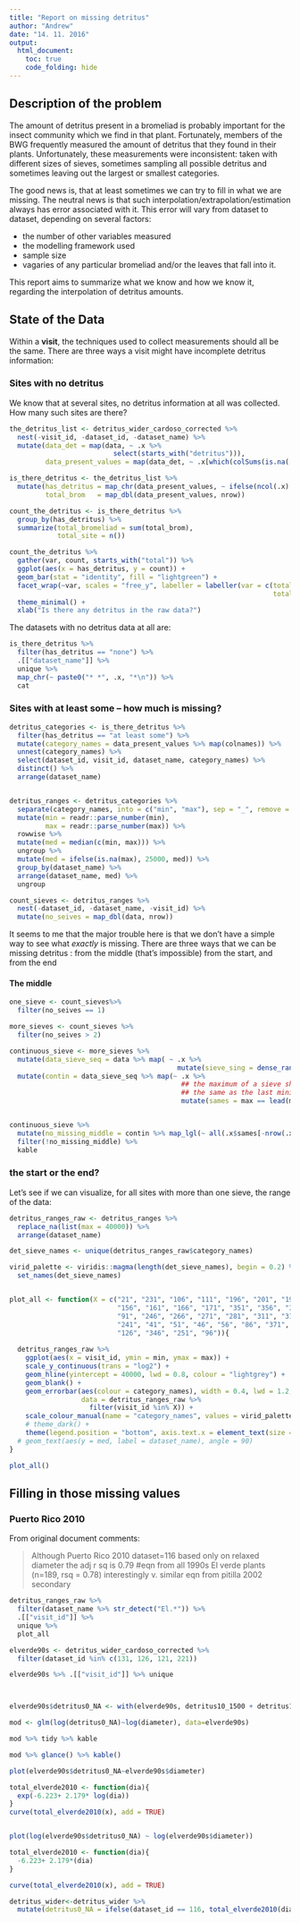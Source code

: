 ```yaml
---
title: "Report on missing detritus"
author: "Andrew"
date: "14. 11. 2016"
output: 
  html_document:
    toc: true
    code_folding: hide
---
```


## Description of the problem

The amount of detritus present in a bromeliad is probably important for the insect community which we find in that plant. Fortunately, members of the BWG frequently measured the amount of detritus that they found in their plants. Unfortunately, these measurements were inconsistent: taken with different sizes of sieves, sometimes sampling all possible detritus and sometimes leaving out the largest or smallest categories. 

The good news is, that at least sometimes we can try to fill in what we are missing. The neutral news is that such interpolation/extrapolation/estimation always has error associated with it. This error will vary from dataset to dataset, depending on several factors:

* the number of other variables measured
* the modelling framework used
* sample size
* vagaries of any particular bromeliad and/or the leaves that fall into it.

This report aims to summarize what we know and how we know it, regarding the interpolation of detritus amounts. 

## State of the Data

Within a **visit**, the techniques used to collect measurements should all be the same. There are three ways a visit might have incomplete detritus information: 

### Sites with no detritus

We know that at several sites, no detritus information at all was collected. How many such sites are there?

```r

the_detritus_list <- detritus_wider_cardoso_corrected %>% 
  nest(-visit_id, -dataset_id, -dataset_name) %>% 
  mutate(data_det = map(data, ~ .x %>% 
                          select(starts_with("detritus"))),
         data_present_values = map(data_det, ~ .x[which(colSums(is.na(.x)) < nrow(.x))]))

is_there_detritus <- the_detritus_list %>% 
  mutate(has_detritus = map_chr(data_present_values, ~ ifelse(ncol(.x) > 0, "at least some", "none")),
         total_brom   = map_dbl(data_present_values, nrow)) 

count_the_detritus <- is_there_detritus %>% 
  group_by(has_detritus) %>% 
  summarize(total_bromeliad = sum(total_brom),
            total_site = n())

count_the_detritus %>% 
  gather(var, count, starts_with("total")) %>% 
  ggplot(aes(x = has_detritus, y = count)) +
  geom_bar(stat = "identity", fill = "lightgreen") + 
  facet_wrap(~var, scales = "free_y", labeller = labeller(var = c(total_bromeliad = "Number of bromeliads",
                                                                  total_site     = "Number of sites"))) + 
  theme_minimal() +
  xlab("Is there any detritus in the raw data?")


```

The datasets with no detritus data at all are:

```r
is_there_detritus %>% 
  filter(has_detritus == "none") %>% 
  .[["dataset_name"]] %>% 
  unique %>%
  map_chr(~ paste0("* *", .x, "*\n")) %>% 
  cat
```

### Sites with at least some -- how much is missing?

```r
detritus_categories <- is_there_detritus %>% 
  filter(has_detritus == "at least some") %>% 
  mutate(category_names = data_present_values %>% map(colnames)) %>% 
  unnest(category_names) %>% 
  select(dataset_id, visit_id, dataset_name, category_names) %>% 
  distinct() %>% 
  arrange(dataset_name)


detritus_ranges <- detritus_categories %>% 
  separate(category_names, into = c("min", "max"), sep = "_", remove = FALSE) %>%
  mutate(min = readr::parse_number(min),
         max = readr::parse_number(max)) %>% 
  rowwise %>% 
  mutate(med = median(c(min, max))) %>% 
  ungroup %>% 
  mutate(med = ifelse(is.na(max), 25000, med)) %>% 
  group_by(dataset_name) %>% 
  arrange(dataset_name, med) %>% 
  ungroup
```


```r

count_sieves <- detritus_ranges %>% 
  nest(-dataset_id, -dataset_name, -visit_id) %>% 
  mutate(no_seives = map_dbl(data, nrow)) 


```

It seems to me that the major trouble here is that we don't have a simple way to see what _exactly_ is missing. There are three ways that we can be missing detritus : from the middle (that's impossible) from the start, and from the end

#### The middle
```r
one_sieve <- count_sieves%>% 
  filter(no_seives == 1)

more_sieves <- count_sieves %>% 
  filter(no_seives > 2)

continuous_sieve <- more_sieves %>% 
  mutate(data_sieve_seq = data %>% map( ~ .x %>% 
                                          mutate(sieve_sing = dense_rank(med)))) %>% 
  mutate(contin = data_sieve_seq %>% map(~ .x %>% 
                                           ## the maximum of a sieve should be
                                           ## the same as the last minimum
                                           mutate(sames = max == lead(min))))


continuous_sieve %>% 
  mutate(no_missing_middle = contin %>% map_lgl(~ all(.x$sames[-nrow(.x)]))) %>% 
  filter(!no_missing_middle) %>% 
  kable

```

### the start or the end?


Let's see if we can visualize, for all sites with more than one sieve, the range of the data:

```r
detritus_ranges_raw <- detritus_ranges %>% 
  replace_na(list(max = 40000)) %>%
  arrange(dataset_name)

det_sieve_names <- unique(detritus_ranges_raw$category_names)

virid_palette <- viridis::magma(length(det_sieve_names), begin = 0.2) %>%
  set_names(det_sieve_names)


plot_all <- function(X = c("21", "231", "106", "111", "196", "201", "191", "146", "151", 
                           "156", "161", "166", "171", "351", "356", "361", "176", "181", 
                           "91", "246", "266", "271", "281", "311", "316", "306", "326", 
                           "241", "41", "51", "46", "56", "86", "371", "451", "116", "121", 
                           "126", "346", "251", "96")){
  
  detritus_ranges_raw %>% 
    ggplot(aes(x = visit_id, ymin = min, ymax = max)) +
    scale_y_continuous(trans = "log2") +
    geom_hline(yintercept = 40000, lwd = 0.8, colour = "lightgrey") +
    geom_blank() +
    geom_errorbar(aes(colour = category_names), width = 0.4, lwd = 1.2,
                  data = detritus_ranges_raw %>% 
                    filter(visit_id %in% X)) +
    scale_colour_manual(name = "category_names", values = virid_palette) +
    # theme_dark() +
    theme(legend.position = "bottom", axis.text.x = element_text(size = 6))
  # geom_text(aes(y = med, label = dataset_name), angle = 90)
}

plot_all()
```

## Filling in those missing values

### Puerto Rico 2010

From original document comments: 

> Although Puerto Rico 2010 dataset=116 based only on relaxed diameter the adj r sq is 0.79
#eqn from all 1990s El verde plants (n=189, rsq = 0.78) interestingly v. similar eqn from pitilla 2002 secondary

```r

detritus_ranges_raw %>% 
  filter(dataset_name %>% str_detect("El.*")) %>% 
  .[["visit_id"]] %>% 
  unique %>% 
  plot_all
```


```r

elverde90s <- detritus_wider_cardoso_corrected %>%
  filter(dataset_id %in% c(131, 126, 121, 221))

elverde90s %>% .[["visit_id"]] %>% unique



elverde90s$detritus0_NA <- with(elverde90s, detritus10_1500 + detritus1500_20000 + detritus20000_NA)

mod <- glm(log(detritus0_NA)~log(diameter), data=elverde90s)

mod %>% tidy %>% kable

mod %>% glance() %>% kable()

```

```r
plot(elverde90s$detritus0_NA~elverde90s$diameter)

total_elverde2010 <- function(dia){
  exp(-6.223+ 2.179* log(dia))
}
curve(total_elverde2010(x), add = TRUE)


plot(log(elverde90s$detritus0_NA) ~ log(elverde90s$diameter))

total_elverde2010 <- function(dia){
  -6.223+ 2.179*(dia)
}

curve(total_elverde2010(x), add = TRUE)

detritus_wider<-detritus_wider %>%
  mutate(detritus0_NA = ifelse(dataset_id == 116, total_elverde2010(diameter), NA))

```

